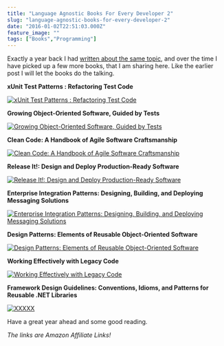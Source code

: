 ```yaml
---
title: "Language Agnostic Books For Every Developer 2"
slug: "language-agnostic-books-for-every-developer-2"
date: "2016-01-02T22:51:03.000Z"
feature_image: ""
tags: ["Books","Programming"]
---
```


Exactly a year back I had [written about the same topic](/posts/language-agnostic-books-for-every-developer/), and over the time I have picked up a few more books, that I am sharing here. Like the earlier post I will let the books do the talking.

**xUnit Test Patterns : Refactoring Test Code**

[![xUnit Test Patterns : Refactoring Test Code](/images/books_xunit.jpg)](http://www.amazon.com/gp/product/0131495054/ref=as_li_tl?ie=UTF8&camp=1789&creative=390957&creativeASIN=0131495054&linkCode=as2&tag=rahulpnath-20&linkId=XR55UAOEPPMVMFK3)

**Growing Object-Oriented Software, Guided by Tests**

[![Growing Object-Oriented Software, Guided by Tests](/images/books_goos.jpeg)](http://www.amazon.com/gp/product/0321503627/ref=as_li_tl?ie=UTF8&camp=1789&creative=390957&creativeASIN=0321503627&linkCode=as2&tag=rahulpnath-20&linkId=TR6UCCVP6CMGBBZQ)

**Clean Code: A Handbook of Agile Software Craftsmanship**

[![Clean Code: A Handbook of Agile Software Craftsmanship](/images/books_cleancode.jpg)](http://www.amazon.com/gp/product/0132350882/ref=as_li_tl?ie=UTF8&camp=1789&creative=390957&creativeASIN=0132350882&linkCode=as2&tag=rahulpnath-20&linkId=CVCVZFAR5SBYVMJW)

**Release It!: Design and Deploy Production-Ready Software**

[![Release It!: Design and Deploy Production-Ready Software](/images/books_releaseit.jpg)](http://www.amazon.com/gp/product/0978739213/ref=as_li_tl?ie=UTF8&camp=1789&creative=390957&creativeASIN=0978739213&linkCode=as2&tag=rahulpnath-20&linkId=OYRDBB5TR4VHBK6L)

**Enterprise Integration Patterns: Designing, Building, and Deploying Messaging Solutions**

[![Enterprise Integration Patterns: Designing, Building, and Deploying Messaging Solutions](/images/books_eip.gif)](http://www.amazon.com/gp/product/0321200683/ref=as_li_tl?ie=UTF8&camp=1789&creative=390957&creativeASIN=0321200683&linkCode=as2&tag=rahulpnath-20&linkId=IQV6RX4M6RXKG4O2)

**Design Patterns: Elements of Reusable Object-Oriented Software**

[![Design Patterns: Elements of Reusable Object-Oriented Software](/images/books_designpatterns.jpg)](http://www.amazon.com/gp/product/0201633612/ref=as_li_tl?ie=UTF8&camp=1789&creative=390957&creativeASIN=0201633612&linkCode=as2&tag=rahulpnath-20&linkId=JBBJOO5EP4GLYIXG)

**Working Effectively with Legacy Code**

[![Working Effectively with Legacy Code](/images/books_welc.jpg)](http://www.amazon.com/gp/product/0131177052/ref=as_li_tl?ie=UTF8&camp=1789&creative=390957&creativeASIN=0131177052&linkCode=as2&tag=rahulpnath-20&linkId=TTKEEYQLEMTOXPPQ)

**Framework Design Guidelines: Conventions, Idioms, and Patterns for Reusable .NET Libraries**

[![XXXXX](/images/books_frameworkdesign.jpg)](http://www.amazon.com/gp/product/0321545613/ref=as_li_tl?ie=UTF8&camp=1789&creative=390957&creativeASIN=0321545613&linkCode=as2&tag=rahulpnath-20&linkId=UZC2I2HABQUNCT2U)

Have a great year ahead and some good reading.

_The links are Amazon Affiliate Links!_